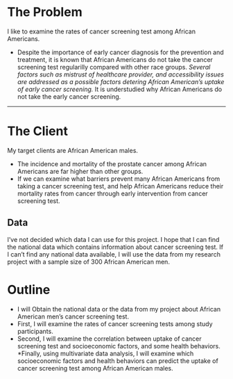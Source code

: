 
# The Problem

I like to examine the rates of cancer screening test among African Americans. 

* Despite the importance of early cancer diagnosis for the prevention and treatment, it is known that African Americans do not take the cancer screening test regularilly compared with other race groups.
*Several factors such as mistrust of healthcare provider, and accessibility issues are addressed as a possible factors detering African American's uptake of early cancer screening.
*It is understudied why African Americans do not take the early cancer screening. 

***
# The Client

My target clients are African American males. 

* The incidence and mortality of the prostate cancer among African Americans are far higher than other groups. 
* If we can examine what barriers prevent many African Americans from taking a cancer screening test, and help African Americans reduce their mortality rates from cancer through early intervention from cancer screening test. 

## Data

I’ve not decided which data I can use for this project. I hope that I can find the national data which contains information about cancer screening test. If I can’t find any national data available, I will use the data from my research project with a sample size of 300 African American men. 

# Outline

* I will Obtain the national data or the data from my project about African American men's cancer screening test. 
* First, I will examine the rates of cancer screening tests among study participants. 
* Second, I will examine the correlation between uptake of cancer screening test and socioeconomic factors, and some health behaviors. 
*Finally, using multivariate data analysis, I will examine which socioeconomic factors and health behaviors can predict the uptake of cancer screening test among African American males. 

